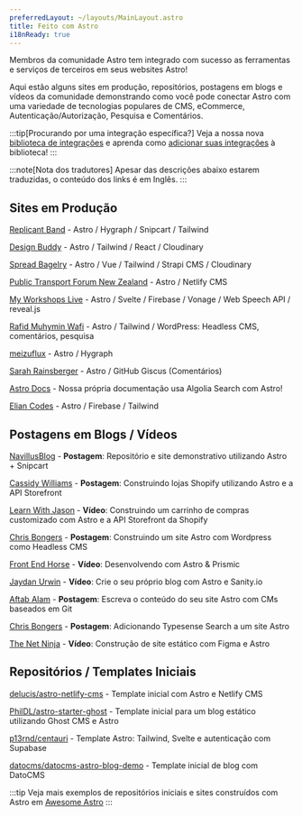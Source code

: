 ```yaml
---
preferredLayout: ~/layouts/MainLayout.astro
title: Feito com Astro
i18nReady: true
---
```


Membros da comunidade Astro tem integrado com sucesso as ferramentas e serviços de terceiros em seus websites Astro!

Aqui estão alguns sites em produção, repositórios, postagens em blogs e vídeos da comunidade demonstrando como você pode conectar Astro com uma variedade de tecnologias populares de CMS, eCommerce, Autenticação/Autorização, Pesquisa e Comentários.

:::tip[Procurando por uma integração específica?]
Veja a nossa nova [biblioteca de integrações](https://astro.build/integrations) e aprenda como [adicionar suas integrações](/pt-br/reference/publish-to-npm/#biblioteca-de-integrações) à biblioteca!
:::

:::note[Nota dos tradutores]
Apesar das descrições abaixo estarem traduzidas, o conteúdo dos links é em Inglês.
:::

## Sites em Produção

[Replicant Band](https://replicant.band) - Astro / Hygraph / Snipcart / Tailwind

[Design Buddy](https://design-buddy.netlify.app) - Astro / Tailwind / React / Cloudinary

[Spread Bagelry](https://spreadbagelry.com) - Astro / Vue / Tailwind / Strapi CMS / Cloudinary

[Public Transport Forum New Zealand](https://publictransportforum.nz/articles) - Astro / Netlify CMS

[My Workshops Live](https://myworkshops.live) - Astro / Svelte / Firebase / Vonage / Web Speech API / reveal.js

[Rafid Muhymin Wafi](https://softhardsystem.com/) -  Astro / Tailwind / WordPress: Headless CMS, comentários, pesquisa

[meizuflux](https://meizuflux.com) - Astro / Hygraph

[Sarah Rainsberger](https://www.rainsberger.ca/) - Astro / GitHub Giscus (Comentários)

[Astro Docs](https://github.com/withastro/docs) - Nossa própria documentação usa Algolia Search com Astro!

[Elian Codes](https://www.elian.codes/) - Astro / Firebase / Tailwind


## Postagens em Blogs / Vídeos

[NavillusBlog](https://navillus.dev/blog/astro-plus-snipcart) - **Postagem**: Repositório e site demonstrativo utilizando Astro + Snipcart 

[Cassidy Williams](https://www.netlify.com/blog/2021/07/23/build-a-modern-shopping-site-with-astro-and-serverless-functions/) - **Postagem**: Construindo lojas Shopify utilizando Astro e a API Storefront

[Learn With Jason](https://youtube.com/watch?v=FJOJmKFngLI) - **Vídeo**: Construindo um carrinho de compras customizado com Astro e a API Storefront da Shopify

[Chris Bongers](https://blog.openreplay.com/building-an-astro-website-with-wordpress-as-a-headless-cms) - **Postagem**: Construindo um site Astro com Wordpress como Headless CMS

[Front End Horse](https://www.youtube.com/watch?v=qFUfuDSLdxM) - **Vídeo**: Desenvolvendo com Astro & Prismic

[Jaydan Urwin](https://www.youtube.com/watch?v=-jAWLTfsSQw) - **Vídeo**: Crie o seu próprio blog com Astro e Sanity.io

[Aftab Alam](https://aalam.vercel.app/blog/astro-and-git-cms-netlify) - **Postagem**: Escreva o conteúdo do seu site Astro com CMs baseados em Git

[Chris Bongers](https://aviyel.com/post/1006/adding-typesense-search-to-an-astro-static-generated-website) - **Postagem**: Adicionando Typesense Search a um site Astro

[The Net Ninja](https://www.youtube.com/playlist?list=PL4cUxeGkcC9hZm9NYpd4G-jhoeEk0ls--) - **Vídeo**: Construção de site estático com Figma e Astro 

## Repositórios / Templates Iniciais

[delucis/astro-netlify-cms](https://github.com/delucis/astro-netlify-cms/) - Template inicial com Astro e Netlify CMS

[PhilDL/astro-starter-ghost](https://github.com/PhilDL/astro-starter-ghost) - Template inicial para um blog estático utilizando Ghost CMS e Astro

[p13rnd/centauri](https://github.com/p13rnd/centauri) - Template Astro: Tailwind, Svelte e autenticação com Supabase

[datocms/datocms-astro-blog-demo](https://github.com/datocms/datocms-astro-blog-demo) - Template inicial de blog com DatoCMS


:::tip
Veja mais exemplos de repositórios iniciais e sites construídos com Astro em [Awesome Astro](https://github.com/one-aalam/awesome-astro#%E2%84%B9%EF%B8%8F-repositoriesstarter-kitscomponents)
:::
